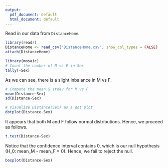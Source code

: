 ```yaml
---
output:
  pdf_document: default
  html_document: default
---
```

Read in our data from `DistanceHome`.
```r
library(readr)
DistanceHome <- read_csv("DistanceHome.csv", show_col_types = FALSE)
attach(DistanceHome)
```
```r
library(mosaic)
# Count the number of M vs F in Sex
tally(~Sex)
```
As we can see, there is a slight inbalance in M vs F.
```r
# Compute the mean & stdev for M vs F
mean(Distance~Sex)
sd(Distance~Sex)
```

```r
# Visualize Distance(Sex) as a dot plot
dotplot(Distance~Sex)
```
It appears that both M and F follow normal distributions. Hence, we proceed as follows.
```r
t.test(Distance~Sex)
```
Notice that the confidence interval contains 0, which is our null hypothesis (H_0: mean_M - mean_F = 0). Hence, we fail to reject the null. 
```r
boxplot(Distance~Sex)
```

